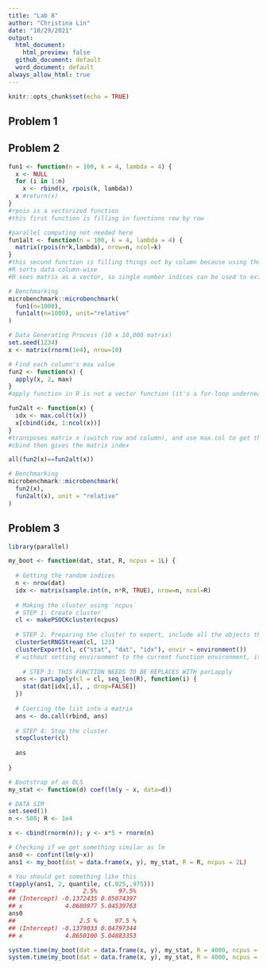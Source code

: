 ```yaml
---
title: "Lab 8"
author: "Christina Lin"
date: "10/29/2021"
output: 
  html_document:
    html_preview: false
  github_document: default
  word_document: default
always_allow_html: true
---
```


```r
knitr::opts_chunk$set(echo = TRUE)
```

## Problem 1



## Problem 2

```r
fun1 <- function(n = 100, k = 4, lambda = 4) {
  x <- NULL
  for (i in 1:n)
    x <- rbind(x, rpois(k, lambda))
  x #return(x)
}
#rpois is a vectorized function
#this first function is filling in functions row by row 

#parallel computing not needed here 
fun1alt <- function(n = 100, k = 4, lambda = 4) {
  matrix(rpois(n*k,lambda), nrow=n, ncol=k)
}
#this second function is filling things out by column because using the default byrow=FALSE
#R sorts data column-wise 
#R sees matrix as a vector, so single number indices can be used to extract elements 

# Benchmarking
microbenchmark::microbenchmark(
  fun1(n=1000),
  fun1alt(n=1000), unit="relative"
)
```



```r
# Data Generating Process (10 x 10,000 matrix)
set.seed(1234)
x <- matrix(rnorm(1e4), nrow=10)

# Find each column's max value
fun2 <- function(x) {
  apply(x, 2, max)
}
#apply function in R is not a vector function (it's a for-loop underneath)

fun2alt <- function(x) {
  idx <- max.col(t(x)) 
  x[cbind(idx, 1:ncol(x))]
}
#transposes matrix x (switch row and column), and use max.col to get the indices (gives the row number of the max value for each column), which is stored in idx
#cbind then gives the matrix index

all(fun2(x)==fun2alt(x))

# Benchmarking
microbenchmark::microbenchmark(
  fun2(x),
  fun2alt(x), unit = "relative"
)
```



## Problem 3

```r
library(parallel)

my_boot <- function(dat, stat, R, ncpus = 1L) {
  
  # Getting the random indices
  n <- nrow(dat)
  idx <- matrix(sample.int(n, n*R, TRUE), nrow=n, ncol=R)
 
  # Making the cluster using `ncpus`
  # STEP 1: Create cluster
  cl <- makePSOCKcluster(ncpus)
  
  # STEP 2: Preparing the cluster to export, include all the objects that are not included in the child sessions
  clusterSetRNGStream(cl, 123) 
  clusterExport(cl, c("stat", "dat", "idx"), envir = environment())
  # without setting environment to the current function environment, it will attempt to look for the variables in the global environment 
  
    # STEP 3: THIS FUNCTION NEEDS TO BE REPLACES WITH parLapply
  ans <- parLapply(cl = cl, seq_len(R), function(i) {
    stat(dat[idx[,i], , drop=FALSE])
  })
  
  # Coercing the list into a matrix
  ans <- do.call(rbind, ans)
  
  # STEP 4: Stop the cluster
  stopCluster(cl)
  
  ans
  
}
```


```r
# Bootstrap of an OLS
my_stat <- function(d) coef(lm(y ~ x, data=d))

# DATA SIM
set.seed(1)
n <- 500; R <- 1e4

x <- cbind(rnorm(n)); y <- x*5 + rnorm(n)

# Checking if we get something similar as lm
ans0 <- confint(lm(y~x))
ans1 <- my_boot(dat = data.frame(x, y), my_stat, R = R, ncpus = 2L)

# You should get something like this
t(apply(ans1, 2, quantile, c(.025,.975)))
##                   2.5%      97.5%
## (Intercept) -0.1372435 0.05074397
## x            4.8680977 5.04539763
ans0
##                  2.5 %     97.5 %
## (Intercept) -0.1379033 0.04797344
## x            4.8650100 5.04883353
```


```r
system.time(my_boot(dat = data.frame(x, y), my_stat, R = 4000, ncpus = 1L))
system.time(my_boot(dat = data.frame(x, y), my_stat, R = 4000, ncpus = 2L))
```



